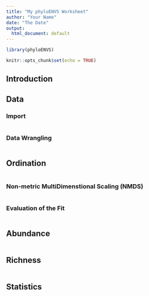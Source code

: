 ```yaml
---
title: "My phyloENVS Worksheet"
author: "Your Name"
date: "The Date"
output: 
  html_document: default
---
```


```r
library(phyloENVS)

knitr::opts_chunk$set(echo = TRUE)
```

## Introduction

## Data

### Import

```r

```


### Data Wrangling

```r

```

## Ordination

```r

```

### Non-metric MultiDimenstional Scaling (NMDS)

```r

```

### Evaluation of the Fit

```r

```

## Abundance

```r

```

## Richness

```r

```

## Statistics

```r

```
